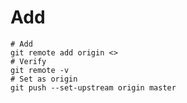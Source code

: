 =Add=
<pre>
# Add
git remote add origin <>
# Verify 
git remote -v
# Set as origin
git push --set-upstream origin master
</pre> 